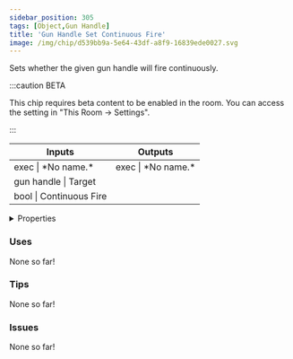 ```yaml
---
sidebar_position: 305
tags: [Object,Gun Handle]
title: 'Gun Handle Set Continuous Fire'
image: /img/chip/d539bb9a-5e64-43df-a8f9-16839ede0027.svg
---
```


Sets whether the given gun handle will fire continuously.

:::caution BETA

This chip requires beta content to be enabled in the room. You can access the setting in "This Room -> Settings".

:::

<IChip uuid="d539bb9a-5e64-43df-a8f9-16839ede0027"/>

<table><thead><tr><th>Inputs</th><th>Outputs</th></tr></thead><tbody><tr><td>exec | *No name.*</td><td>exec | *No name.*</td></tr><tr><td>gun handle | Target</td><td /></tr><tr><td>bool | Continuous Fire</td><td /></tr></tbody></table>

<details>
  <summary>Properties</summary>
  <div>
    <div>
    <table>
      <tbody>
        <tr>
          <td>Is beta required?</td>
          <td>Yes</td>
        </tr>
        <tr>
          <td>Is chip a trolling risk?</td>
          <td>No</td>
        </tr>
        <tr>
          <td>Is chip a role assignment risk?</td>
          <td>No</td>
        </tr>
        <tr>
          <td>Chip UUID</td>
          <td>d539bb9a-5e64-43df-a8f9-16839ede0027</td>
        </tr>
        <tr>
          <td>Room availability</td>
          <td>Available everywhere</td>
        </tr>
      </tbody>
    </table>
    </div>
  </div>
</details>

### Uses

None so far!

### Tips

None so far!

### Issues

None so far!
